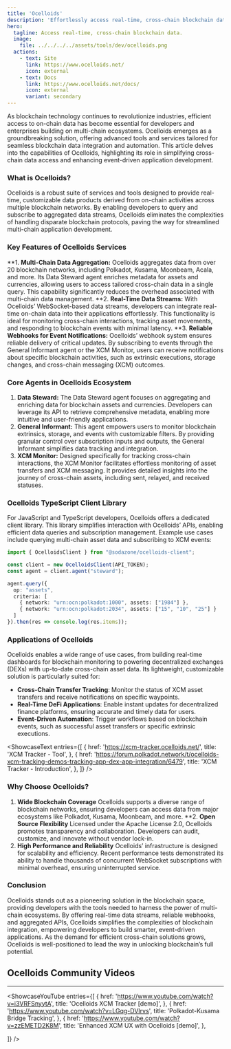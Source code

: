 ```yaml
---
title: 'Ocelloids'
description: 'Effortlessly access real-time, cross-chain blockchain data with Ocelloids. Simplify integration, enhance automation, and build smarter apps.'
hero:
  tagline: Access real-time, cross-chain blockchain data.
  image: 
    file: ../../../../assets/tools/dev/ocelloids.png
  actions:
    - text: Site
      link: https://www.ocelloids.net/
      icon: external
    - text: Docs
      link: https://www.ocelloids.net/docs/
      icon: external
      variant: secondary
---
```



As blockchain technology continues to revolutionize industries, efficient access to on-chain data has become essential for developers and enterprises building on multi-chain ecosystems. Ocelloids emerges as a groundbreaking solution, offering advanced tools and services tailored for seamless blockchain data integration and automation. This article delves into the capabilities of Ocelloids, highlighting its role in simplifying cross-chain data access and enhancing event-driven application development.

### **What is Ocelloids?**
Ocelloids is a robust suite of services and tools designed to provide real-time, customizable data products derived from on-chain activities across multiple blockchain networks. By enabling developers to query and subscribe to aggregated data streams, Ocelloids eliminates the complexities of handling disparate blockchain protocols, paving the way for streamlined multi-chain application development.

### **Key Features of Ocelloids Services**
**1. **Multi-Chain Data Aggregation:** Ocelloids aggregates data from over 20 blockchain networks, including Polkadot, Kusama, Moonbeam, Acala, and more. Its Data Steward agent enriches metadata for assets and currencies, allowing users to access tailored cross-chain data in a single query. This capability significantly reduces the overhead associated with multi-chain data management.
**2. **Real-Time Data Streams:** With Ocelloids’ WebSocket-based data streams, developers can integrate real-time on-chain data into their applications effortlessly. This functionality is ideal for monitoring cross-chain interactions, tracking asset movements, and responding to blockchain events with minimal latency.
**3. **Reliable Webhooks for Event Notifications:** Ocelloids’ webhook system ensures reliable delivery of critical updates. By subscribing to events through the General Informant agent or the XCM Monitor, users can receive notifications about specific blockchain activities, such as extrinsic executions, storage changes, and cross-chain messaging (XCM) outcomes.

### **Core Agents in Ocelloids Ecosystem**
1. **Data Steward:** The Data Steward agent focuses on aggregating and enriching data for blockchain assets and currencies. Developers can leverage its API to retrieve comprehensive metadata, enabling more intuitive and user-friendly applications.
2. **General Informant:** This agent empowers users to monitor blockchain extrinsics, storage, and events with customizable filters. By providing granular control over subscription inputs and outputs, the General Informant simplifies data tracking and integration.
3. **XCM Monitor:** Designed specifically for tracking cross-chain interactions, the XCM Monitor facilitates effortless monitoring of asset transfers and XCM messaging. It provides detailed insights into the journey of cross-chain assets, including sent, relayed, and received statuses.

### **Ocelloids TypeScript Client Library**
For JavaScript and TypeScript developers, Ocelloids offers a dedicated client library. This library simplifies interaction with Ocelloids’ APIs, enabling efficient data queries and subscription management. Example use cases include querying multi-chain asset data and subscribing to XCM events:

```typescript
import { OcelloidsClient } from "@sodazone/ocelloids-client";

const client = new OcelloidsClient(API_TOKEN);
const agent = client.agent("steward");

agent.query({
  op: "assets",
  criteria: [
    { network: "urn:ocn:polkadot:1000", assets: ["1984"] },
    { network: "urn:ocn:polkadot:2034", assets: ["15", "10", "25"] }
  ]
}).then(res => console.log(res.items));
```

### **Applications of Ocelloids**
Ocelloids enables a wide range of use cases, from building real-time dashboards for blockchain monitoring to powering decentralized exchanges (DEXs) with up-to-date cross-chain asset data. Its lightweight, customizable solution is particularly suited for:
- **Cross-Chain Transfer Tracking**: Monitor the status of XCM asset transfers and receive notifications on specific waypoints.
- **Real-Time DeFi Applications**: Enable instant updates for decentralized finance platforms, ensuring accurate and timely data for users.
- **Event-Driven Automation**: Trigger workflows based on blockchain events, such as successful asset transfers or specific extrinsic executions.


<ShowcaseText
  entries={[
    {
      href: 'https://xcm-tracker.ocelloids.net/',
      title: 'XCM Tracker - Tool',
    },
    {
      href: 'https://forum.polkadot.network/t/ocelloids-xcm-tracking-demos-tracking-app-dex-app-integration/6479',
      title: 'XCM Tracker - Introduction',
    },
  ]}
/>

### **Why Choose Ocelloids?**
1. **Wide Blockchain Coverage**
Ocelloids supports a diverse range of blockchain networks, ensuring developers can access data from major ecosystems like Polkadot, Kusama, Moonbeam, and more.
**2. **Open Source Flexibility**
Licensed under the Apache License 2.0, Ocelloids promotes transparency and collaboration. Developers can audit, customize, and innovate without vendor lock-in.
3. **High Performance and Reliability**
Ocelloids’ infrastructure is designed for scalability and efficiency. Recent performance tests demonstrated its ability to handle thousands of concurrent WebSocket subscriptions with minimal overhead, ensuring uninterrupted service.

### Conclusion
Ocelloids stands out as a pioneering solution in the blockchain space, providing developers with the tools needed to harness the power of multi-chain ecosystems. By offering real-time data streams, reliable webhooks, and aggregated APIs, Ocelloids simplifies the complexities of blockchain integration, empowering developers to build smarter, event-driven applications. As the demand for efficient cross-chain solutions grows, Ocelloids is well-positioned to lead the way in unlocking blockchain’s full potential.

## Ocelloids Community Videos
------------
<ShowcaseYouTube
  entries={[
             {
      href: 'https://www.youtube.com/watch?v=i3VRFSnyytA',
      title: 'Ocelloids XCM Tracker [demo]',
          },
          {
      href: 'https://www.youtube.com/watch?v=LGqg-DVIrvs',
      title: 'Polkadot-Kusama Bridge Tracking',
          },
              {
      href: 'https://www.youtube.com/watch?v=zzEMETD2K8M',
      title: 'Enhanced XCM UX with Ocelloids [demo]',
        },

  ]} />